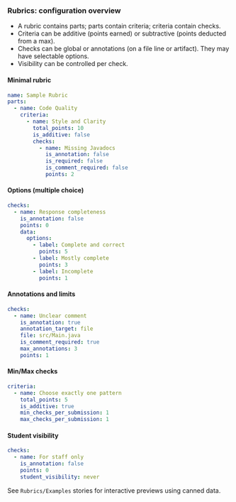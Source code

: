 
<Meta title="Rubrics/Configuration Guide" />

### Rubrics: configuration overview

- A rubric contains parts; parts contain criteria; criteria contain checks.
- Criteria can be additive (points earned) or subtractive (points deducted from a max).
- Checks can be global or annotations (on a file line or artifact). They may have selectable options.
- Visibility can be controlled per check.

#### Minimal rubric
```yaml
name: Sample Rubric
parts:
  - name: Code Quality
    criteria:
      - name: Style and Clarity
        total_points: 10
        is_additive: false
        checks:
          - name: Missing Javadocs
            is_annotation: false
            is_required: false
            is_comment_required: false
            points: 2
```

#### Options (multiple choice)
```yaml
checks:
  - name: Response completeness
    is_annotation: false
    points: 0
    data:
      options:
        - label: Complete and correct
          points: 5
        - label: Mostly complete
          points: 3
        - label: Incomplete
          points: 1
```

#### Annotations and limits
```yaml
checks:
  - name: Unclear comment
    is_annotation: true
    annotation_target: file
    file: src/Main.java
    is_comment_required: true
    max_annotations: 3
    points: 1
```

#### Min/Max checks
```yaml
criteria:
  - name: Choose exactly one pattern
    total_points: 5
    is_additive: true
    min_checks_per_submission: 1
    max_checks_per_submission: 1
```

#### Student visibility
```yaml
checks:
  - name: For staff only
    is_annotation: false
    points: 0
    student_visibility: never
```

See `Rubrics/Examples` stories for interactive previews using canned data.